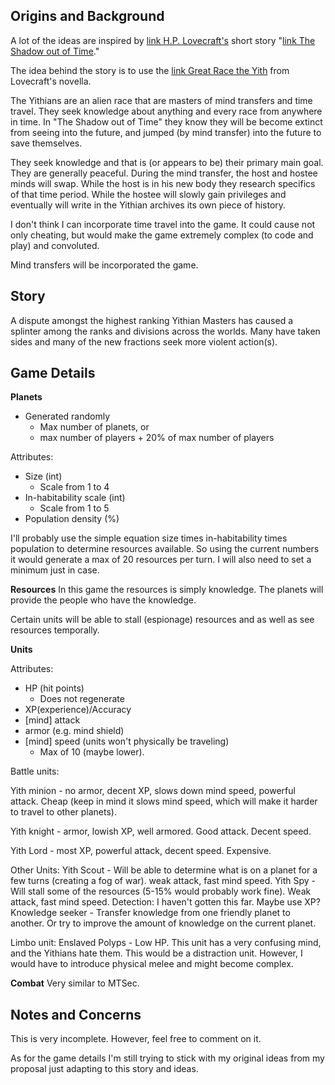 == Origins and Background ==

A lot of the ideas are inspired by [http://en.wikipedia.org/wiki/H._P._Lovecraft link H.P. Lovecraft's] short story "[http://en.wikipedia.org/wiki/The_Shadow_Out_of_Time link The Shadow out of Time]."

The idea behind the story is to use the [http://en.wikipedia.org/wiki/Great_Race_of_Yith link Great Race the Yith] from Lovecraft's novella.  

The Yithians are an alien race that are masters of mind transfers and time travel. They seek knowledge about anything and every race from anywhere in time. In "The Shadow out of Time" they know they will be become extinct from seeing into the future, and jumped (by mind transfer) into the future to save themselves.

They seek knowledge and that is (or appears to be) their primary main goal. They are generally peaceful. During the mind transfer, the host and hostee minds will swap. While the host is in his new body they research specifics of that time period. While the hostee will slowly gain privileges and eventually will write in the Yithian archives its own piece of history.

I don't think I can incorporate time travel into the game. It could cause not only cheating, but would make the game extremely complex (to code and play) and convoluted.

Mind transfers will be incorporated the game.

== Story ==

A dispute amongst the highest ranking Yithian Masters has caused a splinter among the ranks and divisions across the worlds. Many have taken sides and many of the new fractions seek more violent action(s).

== Game Details ==

'''Planets'''
*Generated randomly
** Max number of planets, or
** max number of players + 20% of max number of players

Attributes:
* Size (int)
** Scale from 1 to 4
* In-habitability scale (int)
** Scale from 1 to 5
* Population density (%)

I'll probably use the simple equation size times in-habitability times population to determine resources available. So using the current numbers it would generate a max of 20 resources per turn. I will also need to set a minimum just in case.

'''Resources'''
In this game the resources is simply knowledge. The planets will provide the people who have the knowledge.

Certain units will be able to stall (espionage) resources and as well as see resources temporally.

'''Units'''

Attributes:
* HP (hit points)
** Does not regenerate
* XP(experience)/Accuracy
* [mind] attack
* armor (e.g. mind shield)
* [mind] speed (units won't physically be traveling)
** Max of 10 (maybe lower).

Battle units:

Yith minion - no armor, decent XP, slows down mind speed, powerful attack. Cheap (keep in mind it slows mind speed, which will make it harder to travel to other planets). 

Yith knight - armor, lowish XP, well armored. Good attack. Decent speed.

Yith Lord - most XP, powerful attack, decent speed. Expensive.

Other Units:
Yith Scout - Will be able to determine what is on a planet for a few turns (creating a fog of war). weak attack, fast mind speed. 
Yith Spy - Will stall some of the resources (5-15% would probably work fine). Weak attack, fast mind speed.
Detection: I haven't gotten this far. Maybe use XP?
Knowledge seeker - Transfer knowledge from one friendly planet to another. Or try to improve the amount of knowledge on the current planet.  

Limbo unit:
Enslaved Polyps - Low HP. This unit has a very confusing mind, and the Yithians hate them. This would be a distraction unit. However, I would have to introduce physical melee and might become complex.

'''Combat'''
Very similar to MTSec.

== Notes and Concerns ==

This is very incomplete. However, feel free to comment on it.

As for the game details I'm still trying to stick with my original ideas from my proposal just adapting to this story and ideas.